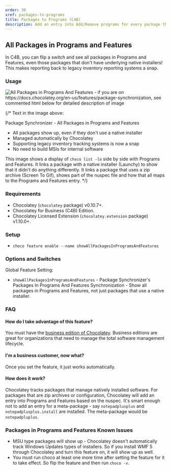 ```yaml
---
order: 30
xref: packages-to-programs
title: Packages to Programs (C4B)
description: Add an entry into Add/Remove programs for every package that is under Chocolatey management
---
```


## All Packages in Programs and Features

In C4B, you can flip a switch and see all packages in Programs and Features, even those packages that don't have underlying native installers! This makes reporting back to legacy inventory reporting systems a snap.

### Usage

![All Packages in Programs And Features - if you are on https://docs.chocolatey.org/en-us/features/package-synchronization, see commented html below for detailed description of image](/images/features/features_packages_in_programs_and_features.png)

{/*
Text in the image above:

Package Synchronizer - All Packages in Programs and Features

- All packages show up, even if they don't use a native installer
- Managed automatically by Chocolatey
- Supporting legacy inventory tracking systems is now a snap
- No need to build MSIs for internal software

This image shows a display of `choco list -lo` side by side with Programs and Features. It links a package with a native installer (Launchy) to show that it didn't do anything differently. It links a package that uses a zip archive (Screen To Gif), shows part of the nuspec file and how that all maps to the Programs and Features entry.
*/}

### Requirements

* Chocolatey (`chocolatey` package) v0.10.7+.
* Chocolatey for Business (C4B) Edition.
* Chocolatey Licensed Extension (`chocolatey.extension` package) v1.10.0+.

### Setup

* `choco feature enable --name showAllPackagesInProgramsAndFeatures`

### Options and Switches

 Global Feature Setting:

 * `showAllPackagesInProgramsAndFeatures` - Package Synchronizer's Packages In Programs And Features Synchronization - Show all packages in Programs and Features, not just packages that use a native installer.

### FAQ

#### How do I take advantage of this feature?

You must have the [business edition of Chocolatey](https://chocolatey.org/pricing). Business editions are great for organizations that need to manage the total software management lifecycle.

#### I'm a business customer, now what?

Once you set the feature, it just works automatically.

#### How does it work?

Chocolatey tracks packages that manage natively installed software. For packages that are zip archives or configuration, Chocolatey will add an entry into Programs and Features based on the nuspec. It's smart enough not to add an entry for a meta-package - say `notepadplusplus` and `notepadplusplus.install` are installed. The meta-package would be `notepadpluplus`.

### Packages in Programs and Features Known Issues

* MSU type packages will show up - Chocolatey doesn't automatically track Windows Updates types of installers. So if you install WMF 5 through Chocolatey and turn this feature on, it will show up as well.
* You must run choco at least one more time after setting the feature for it to take effect. So flip the feature and then run `choco -v`.
